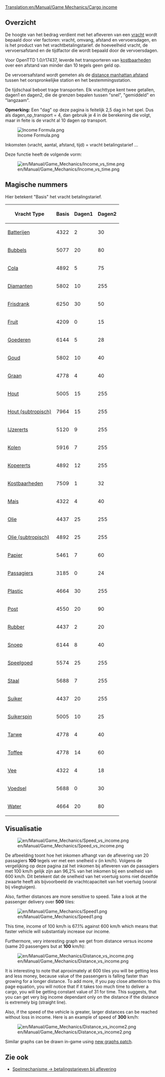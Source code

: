 [[Translation:en/Manual/Game Mechanics/Cargo income]]
{{nl/Vertaling|en/Manual/Game Mechanics/Cargo income|30}}

==Overzicht==

De hoogte van het bedrag verdient met het afleveren van een [[nl/Manual/Vracht|vracht]] wordt bepaald door vier factoren: vracht, omvang, afstand en vervoersdagen, en is het product van het vrachtbetalingstarief. de hoeveelheid vracht, de vervoersafstand en de tijdfactor die wordt bepaald door de vervoersdagen.

Voor OpenTTD 1.0/r17437, leverde het transporteren van [[nl/Manual/Base Set/Cargos/Kostbaarheden|kostbaarheden]] over een afstand van minder dan 10 tegels geen geld op.

De vervoersafstand wordt gemeten als de [https://www.wikipedia.org/wiki/Manhattan distance manhattan afstand] tussen het oorspronkelijke station en het bestemmingsstation.

De tijdschaal beboet trage transporten. Elk vrachttype kent twee getallen, dagen1 en dagen2, die de grenzen bepalen tussen "snel", "gemiddeld" en "langzaam".

'''Opmerking:''' Een "dag" op deze pagina is feitelijk 2,5 dag in het spel. Dus als dagen_op_transport = 4, dan gebruik je 4 in de berekening die volgt, maar in feite is de vracht al 10 dagen op transport.

<!--
<math>
I(c,a,d,t)=c_\mathrm{Basis} \cdot a \cdot d \cdot \max\left(31,
\begin{cases}
255 & t \le c_\mathrm{Dagen1} \\
255 - (t-c_\mathrm{Dagen1}) & c_\mathrm{Dagen1} < t \le c_\mathrm{Dagen1} + c_\mathrm{Dagen2} \\
255 - 2(t-c_\mathrm{Dagen1}) + c_\mathrm{Dagen2} & t > c_\mathrm{Dagen1} + c_\mathrm{Dagen2} 
\end{cases}\right)\cdot\frac{1}{2^{21}}
</math>
-->

[[File:en/Manual/Game Mechanics/Income Formula.png|Income Formula.png]]

Inkomsten (vracht, aantal, afstand, tijd) = vracht betalingstarief ...

Deze functie heeft de volgende vorm:

[[File:en/Manual/Game Mechanics/Income vs time.png]]

==Magische nummers==

Hier betekent "Basis" het vracht betalingstarief.

{| class="wikitable sortable" style="text-align:right"
! Vracht Type !! Basis !! Dagen1 !! Dagen2
|-
|[[nl/Manual/Base Set/Cargos/Batterijen|Batterijen]]||4322||2||30
|-
|[[nl/Manual/Base Set/Cargos/Bubbels|Bubbels]]||5077||20||80
|-
|[[nl/Manual/Base Set/Cargos/Cola|Cola]]||4892||5||75
|-
|[[nl/Manual/Base Set/Cargos/Diamanten|Diamanten]]||5802||10||255
|-
|[[nl/Manual/Base Set/Cargos/Frisdrank|Frisdrank]]||6250||30||50
|-
|[[nl/Manual/Base Set/Cargos/Fruit|Fruit]]||4209||0||15
|-
|[[nl/Manual/Base Set/Cargos/Goederen|Goederen]]||6144||5||28
|-
|[[nl/Manual/Base Set/Cargos/Goud|Goud]]||5802||10||40
|-
|[[nl/Manual/Base Set/Cargos/Graan|Graan]]||4778||4||40
|-
|[[nl/Manual/Base Set/Cargos/Hout|Hout]]||5005||15||255
|-
|[[nl/Manual/Base Set/Cargos/Hout|Hout (subtropisch)]]||7964||15||255
|-
|[[nl/Manual/Base Set/Cargos/IJzererts|IJzererts]]||5120||9||255
|-
|[[nl/Manual/Base Set/Cargos/Kolen|Kolen]]||5916||7||255
|-
|[[nl/Manual/Base Set/Cargos/Kopererts|Kopererts]]||4892||12||255
|-
|[[nl/Manual/Base Set/Cargos/Kostbaarheden|Kostbaarheden]]||7509||1||32
|-
|[[nl/Manual/Base Set/Cargos/Mais|Mais]]||4322||4||40
|-
|[[nl/Manual/Base Set/Cargos/Olie|Olie]]||4437||25||255
|-
|[[nl/Manual/Base Set/Cargos/Olie|Olie (subtropisch)]]||4892||25||255
|-
|[[nl/Manual/Base Set/Cargos/Papier|Papier]]||5461||7||60
|-
|[[nl/Manual/Base Set/Cargos/Passagiers|Passagiers]]||3185||0||24
|-
|[[nl/Manual/Base Set/Cargos/Plastic|Plastic]]||4664||30||255
|-
|[[nl/Manual/Base Set/Cargos/Post|Post]]||4550||20||90
|-
|[[nl/Manual/Base Set/Cargos/Rubber|Rubber]]||4437||2||20
|-
|[[nl/Manual/Base Set/Cargos/Snoep|Snoep]]||6144||8||40
|-
|[[nl/Manual/Base Set/Cargos/Speelgoed|Speelgoed]]||5574||25||255
|-
|[[nl/Manual/Base Set/Cargos/Staal|Staal]]||5688||7||255
|-
|[[nl/Manual/Base Set/Cargos/Suiker|Suiker]]||4437||20||255
|-
|[[nl/Manual/Base Set/Cargos/Suikerspin|Suikerspin]]||5005||10||25
|-
|[[nl/Manual/Base Set/Cargos/Tarwe|Tarwe]]||4778||4||40
|-
|[[nl/Manual/Base Set/Cargos/Toffee|Toffee]]||4778||14||60
|-
|[[nl/Manual/Base Set/Cargos/Vee|Vee]]||4322||4||18
|-
|[[nl/Manual/Base Set/Cargos/Voedsel|Voedsel]]||5688||0||30
|-
|[[nl/Manual/Base Set/Cargos/Water|Water]]||4664||20||80
|}

==Visualisatie==

[[File:en/Manual/Game Mechanics/Speed vs income.png]]

De afbeelding toont hoe het inkomen afhangt van de aflevering van 20 passagiers '''100''' tegels ver met een snelheid v (in km/h). Volgens de vergelijking op deze pagina zal het inkomen bij afleveren van de passagiers met 100 km/h gelijk zijn aan 96,2% van het inkomen bij een snelheid van 600 km/h. Dit betekent dat de snelheid van het voertuig soms niet dezelfde zwaarte heeft als bijvoorbeeld de vrachtcapaciteit van het voertuig (vooral bij vliegtuigen).

Also, farther distances are more sensitive to speed. Take a look at the passenger delivery over '''500''' tiles:

[[File:en/Manual/Game Mechanics/Speed1.png]]

This time, income of 100 km/h is 67.1% against 600 km/h which means that faster vehicle will substantialy increase our income.

Furthermore, very interesting graph we get from distance versus income (same 20 passengers but at '''100''' km/h):

[[File:en/Manual/Game Mechanics/Distance vs income.png]]

It is interesting to note that aproximately at 600 tiles you will be getting less and less money, because value of the passengers is falling faster than growing for a longer distance. To add more, if you pay close attention to this page equation, you will notice that if it takes too much time to deliver a cargo, you will be getting constant value of 31 for time. This suggests, that you can get very big income dependant only on the distance if the distance is extremely big (straight line).

Also, if the speed of the vehicle is greater, larger distances can be reached without loss in income. Here is an example of speed of '''300''' km/h:

[[File:en/Manual/Game Mechanics/Distance vs income2.png]]

Similar graphs can be drawn in-game using [http://www.tt-forums.net/viewtopic.php?f=33&t=31984 new graphs patch].

==Zie ook==

*[[nl/Manual/Game Mechanics/Main Page#betalingstarieven-bij-aflevering|Spelmechanisme -> betalingstarieven bij aflevering]]